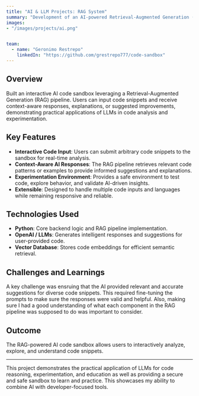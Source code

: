 ```yaml
---
title: "AI & LLM Projects: RAG System"
summary: "Development of an AI-powered Retrieval-Augmented Generation (RAG) system and a custom-built AI Agent to showcase practical applications of large language models (LLMs) in knowledge retrieval and task automation. "
images: 
- "/images/projects/ai.png"


team:
  - name: "Geronimo Restrepo"
    linkedIn: "https://github.com/grestrepo777/code-sandbox"
---
```


## Overview

Built an interactive AI code sandbox leveraging a Retrieval-Augmented Generation (RAG) pipeline. Users can input code snippets and receive context-aware responses, explanations, or suggested improvements, demonstrating practical applications of LLMs in code analysis and experimentation.  

## Key Features

- **Interactive Code Input**: Users can submit arbitrary code snippets to the sandbox for real-time analysis.
- **Context-Aware AI Responses**: The RAG pipeline retrieves relevant code patterns or examples to provide informed suggestions and explanations. 
- **Experimentation Environment**: Provides a safe environment to test code, explore behavior, and validate AI-driven insights. 
- **Extensible**: Designed to handle multiple code inputs and languages while remaining responsive and reliable. 

## Technologies Used

- **Python**: Core backend logic and RAG pipeline implementation. 
- **OpenAI / LLMs**: Generates intelligent responses and suggestions for user-provided code.
- **Vector Database**: Stores code embeddings for efficient semantic retrieval. 

## Challenges and Learnings

A key challenge was ensruing that the AI provided relevant and accurate suggestions for diverse code snippets. This required fine-tuning the prompts to make sure the responses were valid and helpful. 
Also, making sure I had a good understanding of what each component in the RAG pipeline was supposed to do was important to consider. 

## Outcome

The RAG-powered AI code sandbox allows users to interactively analyze, explore, and understand code snippets.  

---

This project demonstrates the practical application of LLMs for code reasoning, experimentation, and education as well as providing a secure and safe sandbox to learn and practice. This showcases my ability to combine AI with developer-focused tools. 
